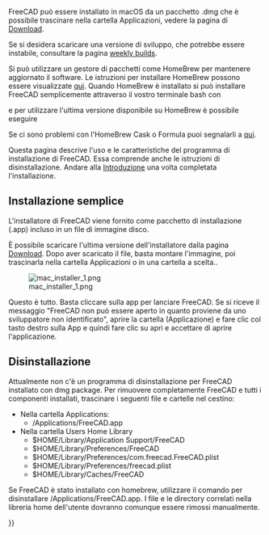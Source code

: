 <languages/>

{{Docnav/it|[[Installing_on_Linux/it|Installare in Linux]]|[[Installing_additional_components/it|Installare componenti aggiuntivi]]}}

FreeCAD può essere installato in macOS da un pacchetto .dmg che è possibile trascinare nella cartella Applicazioni, vedere la pagina di [[Download/it|Download]].

Se si desidera scaricare una versione di sviluppo, che potrebbe essere instabile, consultare la pagina [https://github.com/FreeCAD/FreeCAD/releases weekly builds].

Si può utilizzare un gestore di pacchetti come HomeBrew per mantenere aggiornato il software. Le istruzioni per installare HomeBrew possono essere visualizzate [https://brew.sh/ qui]. Quando HomeBrew è installato si può installare FreeCAD semplicemente attraverso il vostro terminale bash con 

{{Code|code=
brew install --cask freecad
}}

e per utilizzare l'ultima versione disponibile su HomeBrew è possibile eseguire

{{Code|code=
brew install freecad
}}

Se ci sono problemi con l'HomeBrew Cask o Formula puoi segnalarli a [https://github.com/FreeCAD/homebrew-freecad qui]. 

Questa pagina descrive l'uso e le caratteristiche del programma di installazione di FreeCAD. Essa comprende anche le istruzioni di disinstallazione. Andare alla [[Getting_started/it|Introduzione]] una volta completata l'installazione.

<span id="Simple_installation"></span>
== Installazione semplice ==

L'installatore di FreeCAD viene fornito come pacchetto di installazione (.app) incluso in un file di immagine disco.

È possibile scaricare l'ultima versione dell'installatore dalla pagina [[Download/it|Download]]. Dopo aver scaricato il file, basta montare l'immagine, poi trascinarla nella cartella Applicazioni o in una cartella a scelta..

[[File:mac_installer_1.png]]

Questo è tutto. Basta cliccare sulla app per lanciare FreeCAD. Se si riceve il messaggio "FreeCAD non può essere aperto in quanto proviene da uno sviluppatore non identificato", aprire la cartella (Applicazione) e fare clic col tasto destro sulla App e quindi fare clic su apri e accettare di aprire l'applicazione.

<span id="Uninstallation"></span>
== Disinstallazione ==

Attualmente non c'è un programma di disinstallazione per FreeCAD installato con dmg package.
Per rimuovere completamente FreeCAD e tutti i componenti installati, trascinare i seguenti file e cartelle nel cestino:

*Nella cartella Applications:
**/Applications/FreeCAD.app
*Nella cartella Users Home Library
**$HOME/Library/Application Support/FreeCAD
**$HOME/Library/Preferences/FreeCAD
**$HOME/Library/Preferences/com.freecad.FreeCAD.plist
**$HOME/Library/Preferences/freecad.plist
**$HOME/Library/Caches/FreeCAD

Se FreeCAD è stato installato con homebrew, utilizzare il comando {{incode|brew uninstall freecad}} per disinstallare /Applications/FreeCAD.app. I file e le directory correlati nella libreria home dell'utente dovranno comunque essere rimossi manualmente.


{{Docnav/it|[[Installing_on_Linux/it|Installare in Linux]]|[[Installing_additional_components/it|Installare componenti aggiuntivi]]}}

{{Userdocnavi{{#translation:}}}}